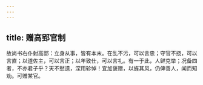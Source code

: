 ```yaml
---
---
---
```

title: 赠高郢官制
---



故尚书右仆射高郢：立身从事，皆有本末。在乱不污，可以言忠；守官不挠，可以言直；以道佐主，可以言正；以年致仕，可以言礼。有一于此，人鲜克举；况备四者，不亦君子乎？天不憖遗，深用轸悼！宜加褒赠，以旌其风，仍俾善人，闻而知劝。可赠某官。